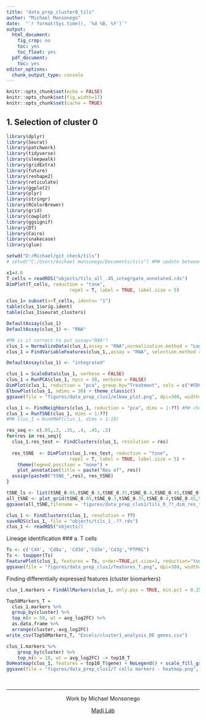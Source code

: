 ```yaml
---
title: "data_prep_cluster0_tils"
author: "Michael Monsonego"
date:  "`r format(Sys.time(), '%d %B, %Y')`"
output:
  html_document: 
    fig_crop: no
    toc: yes
    toc_float: yes
  pdf_document:
    toc: yes
editor_options: 
  chunk_output_type: console
---
```


```r
knitr::opts_chunk$set(echo = FALSE)
knitr::opts_chunk$set(fig.width=17) 
knitr::opts_chunk$set(cache = TRUE) 

```

## 1. Selection of cluster 0
```r
library(dplyr)
library(Seurat)
library(patchwork)
library(tidyverse)
library(sleepwalk)
library(gridExtra)
library(future)
library(reshape2)
library(reticulate)
library(ggplot2)
library(plyr)
library(stringr)
library(RColorBrewer)
library(grid)
library(cowplot)
library(ggsignif)
library(DT)
library(Cairo)
library(snakecase)
library(glue)

setwd("D:/Michael/git_check/tils")
# setwd("C:/Users/michael monsonego/Documents/tils") #M# update between computers(git)

x1=4.6
T_cells = readRDS("objects/tils_all_.45_integrgate_annotated.rds")
DimPlot(T_cells, reduction = "tsne",
                       repel = T, label = TRUE, label.size = 5)

clus_1= subset(x=T_cells, idents= "1") 
table(clus_1$orig.ident)
table(clus_1$seurat_clusters)

DefaultAssay(clus_1)
DefaultAssay(clus_1) <- "RNA"

#M# is it correct to put assay="RNA"?
clus_1 = NormalizeData(clus_1,assay = "RNA",normalization.method = "LogNormalize", scale.factor = 10000) #M# not working. wonder why
clus_1 = FindVariableFeatures(clus_1,,assay = "RNA", selection.method = "vst", nfeatures = 2000) 

DefaultAssay(clus_1) <- "integrated"

clus_1 = ScaleData(clus_1, verbose = FALSE)
clus_1 = RunPCA(clus_1, npcs = 30, verbose = FALSE)
DimPlot(clus_1, reduction = "pca", group.by="Treatment", cols = c("#FDCDAC", "#B3E2CD"), pt.size=1.1)
ElbowPlot(clus_1, ndims = 30) + theme_classic()
ggsave(file = "figures/data_prep_clus1/elbow_plot.png", dpi=300, width=10, height=10)

clus_1 <- FindNeighbors(clus_1, reduction = "pca", dims = 1:??) #M# choose ?
clus_1 = RunTSNE(clus_1, dims = 1:??)
#M# clus_1 = RunUMAP(clus_1, dims = 1:18)

res_seq <- c(.05,.3, .35, .4, .45, .5)
for(res in res_seq){
  clus_1.res_test <- FindClusters(clus_1, resolution = res)
  
  res_tSNE  <- DimPlot(clus_1.res_test, reduction = "tsne",
                       repel = T, label = TRUE, label.size = 5) +
    theme(legend.position = "none") + 
    plot_annotation(title = paste("Res of", res))
  assign(paste0("tSNE_",res), res_tSNE)
}

tSNE_ls <- list(tSNE_0.05,tSNE_0.3,tSNE_0.35,tSNE_0.4,tSNE_0.45,tSNE_0.5)
all_tSNE <- plot_grid(tSNE_0.05,tSNE_0.3,tSNE_0.35,tSNE_0.4,tSNE_0.45,tSNE_0.5, ncol = 3) 
ggsave(all_tSNE,filename = 'figures/data_prep_clus1/tils_0_??_dim_res_test.png', dpi=300, height=10, width=16)

clus_1 <- FindClusters(clus_1, resolution = ??)
saveRDS(clus_1, file = "objects/tils_1_.??.rds")
clus_1 <- readRDS("objects/)
```



Lineage identification
### a. T cells
```r
Ts <- c('Cd4', 'Cd8a', 'Cd3d','Cd3e','Cd3g',"PTPRC")
Ts <- toupper(Ts)
FeaturePlot(clus_1, features = Ts, order=TRUE,pt.size=1, reduction="tsne", ncol=3)
ggsave(file = "figures/data_prep_clus1/features_T.png", dpi=300, width=30, height=20)
```
 Finding differentially expressed features (cluster biomarkers)
```r
clus_1.markers = FindAllMarkers(clus_1, only.pos = TRUE, min.pct = 0.25, logfc.threshold = 0.25, assay = "RNA")

Top50Markers_T =
  clus_1.markers %>%
  group_by(cluster) %>%
  top_n(n = 50, wt = avg_log2FC) %>%
  as.data.frame %>% 
  arrange(cluster,-avg_log2FC)
write_csv(Top50Markers_T, "Excels/cluster1_analysis_DE genes.csv")

clus_1.markers %>%
    group_by(cluster) %>%
    top_n(n = 10, wt = avg_log2FC) -> top10_T
DoHeatmap(clus_1, features = top10_T$gene) + NoLegend() + scale_fill_gradientn(colors = c("blue", "white", "red"))
ggsave(file = "figures/data_prep_clus1/T cells markers - heatmap.png", dpi=300, width=12, height=20)
```

&nbsp;
<hr />
<p style="text-align: center;">Work by Michael Monsonego</a></p>
<p style="text-align: center;"> <a href="https://www.asafmadilab.com/">Madi Lab</a></p>
&nbsp;







